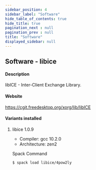 ```yaml
---
sidebar_position: 4
sidebar_label: "Software"
hide_table_of_contents: true
hide_title: true
pagination_next : null
pagination_prev : null
title: "Software"
displayed_sidebar: null
---
```


## Software - libice


#### Description
libICE - Inter-Client Exchange Library.

#### Website
https://cgit.freedesktop.org/xorg/lib/libICE

#### Variants installed

1. libice 1.0.9

    - Compiler: gcc 10.2.0
    - Architecture: zen2

    Spack Command
    ```bash
    $ spack load libice/4pow2ly
    ```
